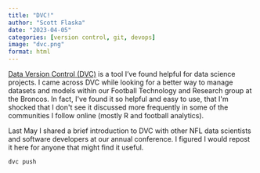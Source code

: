 ```yaml
---
title: "DVC!"
author: "Scott Flaska"
date: "2023-04-05"
categories: [version control, git, devops]
image: "dvc.png"
format: html
---
```


[Data Version Control (DVC)](https://dvc.org/) is a tool I've found helpful for data science projects. I came across DVC while looking for a better way to manage datasets and models within our Football Technology and Research group at the Broncos. In fact, I\'ve found it so helpful and easy to use, that I\'m shocked that I don\'t see it discussed more frequently in some of the communities I follow online (mostly R and football analytics).

Last May I shared a brief introduction to DVC with other NFL data scientists and software developers at our annual conference. I figured I would repost it here for anyone that might find it useful.

``` bash
dvc push
```
